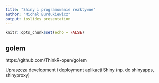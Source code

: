 ```yaml
---
title: "Shiny i programowanie reaktywne"
author: "Michał Burdukiewicz"
output: ioslides_presentation
---
```


```r
knitr::opts_chunk$set(echo = FALSE)
```

## golem

https://github.com/ThinkR-open/golem

Upraszcza development i deployment aplikacji Shiny (np. do shinyapps, shinyproxy)
